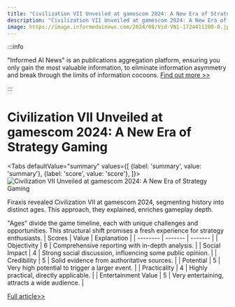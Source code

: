 ```yaml
---
title: "Civilization VII Unveiled at gamescom 2024: A New Era of Strategy Gaming"
description: "Civilization VII Unveiled at gamescom 2024: A New Era of Strategy Gaming"
image: https://image.informedainews.com/2024/08/Vid-VN1-1724411200-0.jpg
---
```



:::info

"Informed AI News" is an publications aggregation platform, ensuring you only gain the most valuable information, to eliminate information asymmetry and break through the limits of information cocoons.  [Find out more >>](/)

:::

# Civilization VII Unveiled at gamescom 2024: A New Era of Strategy Gaming


<Tabs
	defaultValue="summary"
	values={[
	{label: 'summary', value: 'summary'},
	{label: 'score', value: 'score'},
]}>
<TabItem value="summary">
<img
  src="https://image.informedainews.com/2024/08/Vid-VN1-1724411200-0.jpg"
  alt="Civilization VII Unveiled at gamescom 2024: A New Era of Strategy Gaming"
/>



Firaxis revealed Civilization VII at gamescom 2024, segmenting history into distinct ages. This approach, they explained, enriches gameplay depth.

"Ages" divide the game timeline, each with unique challenges and opportunities. This structural shift promises a fresh experience for strategy enthusiasts.
</TabItem>
<TabItem value="score">
	| Scores     | Value   | Explanation |
	| -------- | ------- | ------- |
	| Objectivity  | 6    | Comprehensive reporting with in-depth analysis.    |
	| Social Impact | 4     | Strong social discussion, influencing some public opinion.    |
	| Credibility    | 5    | Solid evidence from authoritative sources.    |
	| Potential    | 5    | Very high potential to trigger a larger event.    |
	| Practicality    | 4    | Highly practical, directly applicable.    |
	| Entertainment Value    | 5    | Very entertaining, attracts a wide audience.    |
</TabItem>
</Tabs>

[Full article>>](https://www.ign.com/articles/civilization-7-interview-ed-beach-ages)
